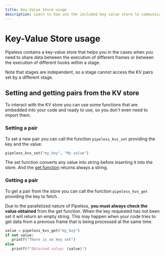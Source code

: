 ```yaml
---
title: Key-Value Store usage
description: Learn to how use the included key value store to communicate data between the processing of different frames and the execution of different hooks
---
```



# Key-Value Store usage

Pipeless contains a key-value store that helps you in the cases when you need to share data
between the execution of different frames or between the execution of different hooks within a stage.

<Callout>
Note that stages are independent, so a stage cannot access the KV pairs set by a different stage.
</Callout>

## Setting and getting pairs from the KV store

To interact with the KV store you can use some functions that are embedded into your code and
ready to use, so you don't even need to import them.

### Setting a pair

To set a new pair you can call the function `pipeless_kvs_set` providing the key and the value:

```python copy
pipeless_kvs_set("my_key", "My value")
```

The set function converts any value into string before inserting it into the store. And the [get function](#getting-a-pair) returns always a string.

### Getting a pair

To get a pair from the store you can call the function `pipeless_kvs_get` providing the key to fetch.

Due to the parallelized nature of Pipeless, **you must always check the value obtained** from the get function.
When the key requested has not been set it will return an empty string. This may happen when your code tries to get
data from a previous frame that is being processed at the same time.

```python copy
value = pipeless_kvs_get("my_key")
if not value:
   printf("There is no key set")
else
   printf(f"Obtained value: {value}")
```
